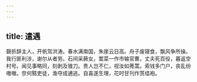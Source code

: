```yaml
---
---
---
```

title: 遣遇
---




磬折辞主人，开帆驾洪涛。春水满南国，朱崖云日高。舟子废寝食，飘风争所操。我行匪利涉，谢尔从者劳。石间采蕨女，鬻菜一作市输官曹。丈夫死百役，暮返空村号。闻见事略同，刻剥及锥刀。贵人岂不仁，视汝如莠蒿。索钱多门户，丧乱纷嗷嗷。奈何黠吏徒，渔夺成逋逃。自喜遂生理，花时甘刊作贳缊袍。